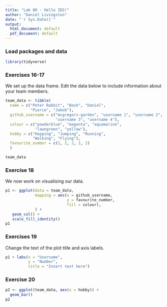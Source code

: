 ```yaml
---
title: "Lab 00 - Hello IDS!"
author: "Daniel Livingston"
date: "`r Sys.Date()`"
output:
  html_document: default
  pdf_document: default
---
```


### Load packages and data

```r
library(tidyverse) 
```

### Exercises 16-17

We set up the data frame. Edit the data below to include information about your team members.

```r
team_data <- tibble(
  name = c("Peter Rabbit", "Bosh", "Daniel", 
           "Pierce", "Jakob"),
  github_username = c("mcgregors-garden", "username 1", "username 2", 
                      "username 3", "username 4"), 
  colour = c("powderblue", "magenta", "aquamarine", 
             "lawngreen", "yellow"),
  hobby = c("Hopping", "Jumping", "Running", 
            "Walking", "Flying"),
  favourite_number = c(2, 2, 2, 2, 2)
  )

team_data
```

### Exercise 18

We now work on visualising our data. 

```r
p1 <- ggplot(data = team_data, 
             mapping = aes(x = github_username, 
                           y = favourite_number,
                           fill = colour), 
             ) +
   geom_col() +
   scale_fill_identity()
p1
```


### Exercises 19

Change the text of the plot title and axis labels.

```r
p1 + labs(x = "Username", 
          y = "Number",
          title = "Insert text here")
```

### Exercise 20

```r
p2 <- ggplot(team_data, aes(x = hobby)) +
  geom_bar()
p2
```

